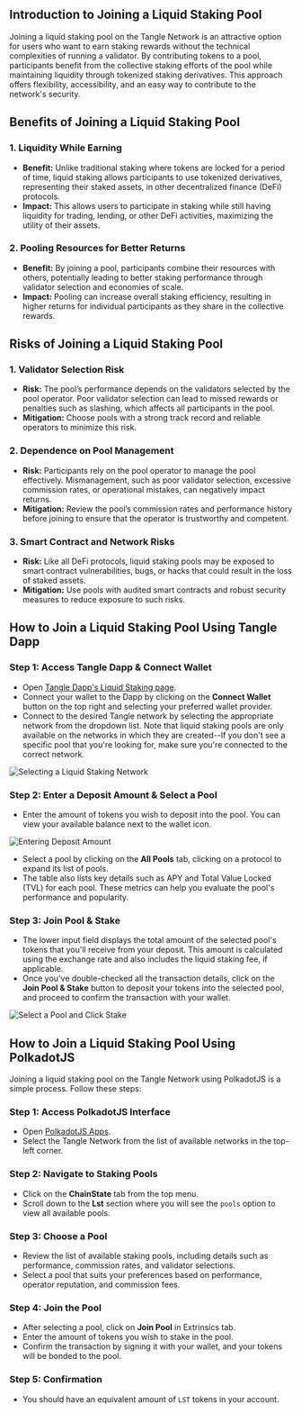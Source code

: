 ## Introduction to Joining a Liquid Staking Pool

Joining a liquid staking pool on the Tangle Network is an attractive option for users who want to earn staking rewards without the technical complexities of running a validator. By contributing tokens to a pool, participants benefit from the collective staking efforts of the pool while maintaining liquidity through tokenized staking derivatives. This approach offers flexibility, accessibility, and an easy way to contribute to the network's security.

## Benefits of Joining a Liquid Staking Pool

### 1. **Liquidity While Earning**

- **Benefit:** Unlike traditional staking where tokens are locked for a period of time, liquid staking allows participants to use tokenized derivatives, representing their staked assets, in other decentralized finance (DeFi) protocols.
- **Impact:** This allows users to participate in staking while still having liquidity for trading, lending, or other DeFi activities, maximizing the utility of their assets.

### 2. **Pooling Resources for Better Returns**

- **Benefit:** By joining a pool, participants combine their resources with others, potentially leading to better staking performance through validator selection and economies of scale.
- **Impact:** Pooling can increase overall staking efficiency, resulting in higher returns for individual participants as they share in the collective rewards.

## Risks of Joining a Liquid Staking Pool

### 1. **Validator Selection Risk**

- **Risk:** The pool’s performance depends on the validators selected by the pool operator. Poor validator selection can lead to missed rewards or penalties such as slashing, which affects all participants in the pool.
- **Mitigation:** Choose pools with a strong track record and reliable operators to minimize this risk.

### 2. **Dependence on Pool Management**

- **Risk:** Participants rely on the pool operator to manage the pool effectively. Mismanagement, such as poor validator selection, excessive commission rates, or operational mistakes, can negatively impact returns.
- **Mitigation:** Review the pool’s commission rates and performance history before joining to ensure that the operator is trustworthy and competent.

### 3. **Smart Contract and Network Risks**

- **Risk:** Like all DeFi protocols, liquid staking pools may be exposed to smart contract vulnerabilities, bugs, or hacks that could result in the loss of staked assets.
- **Mitigation:** Use pools with audited smart contracts and robust security measures to reduce exposure to such risks.

## How to Join a Liquid Staking Pool Using Tangle Dapp

### Step 1: Access Tangle Dapp & Connect Wallet

- Open [Tangle Dapp's Liquid Staking page](https://app.tangle.tools/liquid-staking).
- Connect your wallet to the Dapp by clicking on the **Connect Wallet** button on the top right and selecting your preferred wallet provider.
- Connect to the desired Tangle network by selecting the appropriate network from the dropdown list. Note that liquid staking pools are only available on the networks in which they are created--If you don't see a specific pool that you're looking for, make sure you're connected to the correct network.

![Selecting a Liquid Staking Network](../../images/liquid-staking/select-ls-network.png)

### Step 2: Enter a Deposit Amount & Select a Pool

- Enter the amount of tokens you wish to deposit into the pool. You can view your available balance next to the wallet icon.

![Entering Deposit Amount](../../images/liquid-staking/input-amount-select-tab.png)

- Select a pool by clicking on the **All Pools** tab, clicking on a protocol to expand its list of pools.
- The table also lists key details such as APY and Total Value Locked (TVL) for each pool. These metrics can help you evaluate the pool's performance and popularity.

### Step 3: Join Pool & Stake

- The lower input field displays the total amount of the selected pool's tokens that you'll receive from your deposit. This amount is calculated using the exchange rate and also includes the liquid staking fee, if applicable.
- Once you've double-checked all the transaction details, click on the **Join Pool & Stake** button to deposit your tokens into the selected pool, and proceed to confirm the transaction with your wallet.

![Select a Pool and Click Stake](../../images/liquid-staking/select-pool-and-click-stake.png)

## How to Join a Liquid Staking Pool Using PolkadotJS

Joining a liquid staking pool on the Tangle Network using PolkadotJS is a simple process. Follow these steps:

### Step 1: Access PolkadotJS Interface

- Open [PolkadotJS Apps](https://polkadot.js.org/apps/).
- Select the Tangle Network from the list of available networks in the top-left corner.

### Step 2: Navigate to Staking Pools

- Click on the **ChainState** tab from the top menu.
- Scroll down to the **Lst** section where you will see the `pools` option to view all available pools.

### Step 3: Choose a Pool

- Review the list of available staking pools, including details such as performance, commission rates, and validator selections.
- Select a pool that suits your preferences based on performance, operator reputation, and commission fees.

### Step 4: Join the Pool

- After selecting a pool, click on **Join Pool** in Extrinsics tab.
- Enter the amount of tokens you wish to stake in the pool.
- Confirm the transaction by signing it with your wallet, and your tokens will be bonded to the pool.

### Step 5: Confirmation

- You should have an equivalent amount of `LST` tokens in your account.
